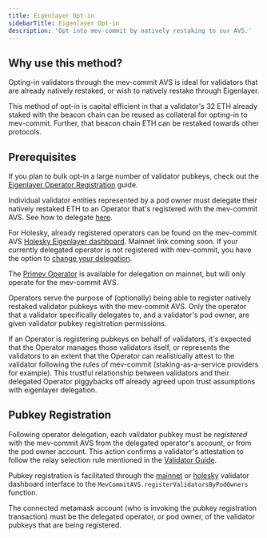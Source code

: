 ```yaml
---
title: Eigenlayer Opt-in
sidebarTitle: Eigenlayer Opt-in
description: 'Opt into mev-commit by natively restaking to our AVS.'
---
```


## Why use this method?

Opting-in validators through the mev-commit AVS is ideal for validators that are already natively restaked, or wish to natively restake through Eigenlayer. 

This method of opt-in is capital efficient in that a validator's 32 ETH already staked with the beacon chain can be reused as collateral for opting-in to mev-commit. Further, that beacon chain ETH can be restaked towards other protocols.

## Prerequisites

If you plan to bulk opt-in a large number of validator pubkeys, check out the [Eigenlayer Operator Registration](/v0.6.3/knowledge-base/eigenlayer-operator-registration) guide.

Individual validator entities represented by a pod owner must delegate their natively restaked ETH to an Operator that's registered with the mev-commit AVS. See how to delegate [here](https://docs.eigenlayer.xyz/eigenlayer/restaking-guides/restaking-user-guide/restaker-delegation/delegate-to-an-operator).

For Holesky, already registered operators can be found on the mev-commit AVS [Holesky Eigenlayer dashboard](https://holesky.eigenlayer.xyz/avs/0xededb8ed37a43fd399108a44646b85b780d85dd4). Mainnet link coming soon. If your currently delegated operator is not registered with mev-commit, you have the option to [change your delegation](https://docs.eigenlayer.xyz/eigenlayer/restaking-guides/restaking-user-guide/restaker-delegation/redelegation-process).

The [Primev Operator](https://app.eigenlayer.xyz/operator/0xEde6F5F1Bf064a7Ee002D83A87C4890bE7B9b415) is available for delegation on mainnet, but will only operate for the mev-commit AVS.

Operators serve the purpose of (optionally) being able to register natively restaked validator pubkeys with the mev-commit AVS. Only the operator that a validator specifically delegates to, and a validator's pod owner, are given validator pubkey registration permissions.

If an Operator is registering pubkeys on behalf of validators, it's expected that the Operator manages those validators itself, or represents the validators to an extent that the Operator can realistically attest to the validator following the rules of mev-commit (staking-as-a-service providers for example). This trustful relationship between validators and their delegated Operator piggybacks off already agreed upon trust assumptions with eigenlayer delegation.

## Pubkey Registration

Following operator delegation, each validator pubkey must be *registered* with the mev-commit AVS from the delegated operator's account, or from the pod owner account. This action confirms a validator's attestation to follow the relay selection rule mentioned in the [Validator Guide](/v0.6.3/get-started/validators/validator-guide#requirements).

Pubkey registration is facilitated through the [mainnet](https://validators.mev-commit.xyz/dashboard) or [holesky](https://holesky.validators.mev-commit.xyz/dashboard) validator dashboard interface to the `MevCommitAVS.registerValidatorsByPodOwners` function.

The connected metamask account (who is invoking the pubkey registration transaction) must be the delegated operator, or pod owner, of the validator pubkeys that are being registered.
